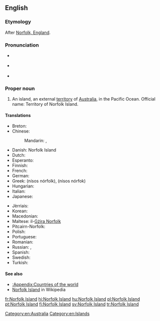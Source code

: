 ==English==
{{wikipedia}}

===Etymology===
After [[w:Norfolk, England|Norfolk, England]].

===Pronunciation===
* {{a|UK}} {{IPA|/ˈnɔː.fək ˈaɪ.lənd/}}
* {{a|US}} {{IPA|/ˈnɔɹ.fɔk ˈaɪ.lənd/}}
* {{audio|en-us-Norfolk Island.ogg|Audio (US)}}

===Proper noun===
{{en-proper noun|head=[[Norfolk]] [[island|Island]]}}

# An island, an external [[territory]] of [[Australia]], in the Pacific Ocean. Official name: Territory of Norfolk Island.

====Translations====
{{trans-top|external territory of Australia}}
* Breton: {{t|br|Enez Norfolk}}
* Chinese:
*: Mandarin: {{t+|cmn|諾福克島|sc=Hani}}, {{t|cmn|诺福克岛|tr=Nuòfúkè dǎo|sc=Hani}}
* Danish: Norfolk Island
* Dutch: {{t|nl|Norfolkeiland}}
* Esperanto: {{t|eo|Norfolkinsulo}}
* Finnish: {{t+|fi|Norfolkinsaari}}
* French: {{t+|fr|île Norfolk|f}}
* German: {{t|de|Norfolkinsel|f}}
* Greek: {{t|el|Νήσος Νόρφολκ|f}} (nísos nórfolk), {{t|el|Νήσος Νόρφοκ|f}} (nísos nórfok)
* Hungarian: {{t+|hu|Norfolk-sziget}}
* Italian: {{t|it|Isola Norfolk}}
* Japanese: {{t|ja|ノーフォーク島|tr=Nōfōku-tō|sc=Jpan}}
{{trans-mid}}
* Jèrriais: {{t|roa-jer|Île dé Norfolk|f}}
* Korean: {{t|ko|노퍽 섬|tr=Nopeok seom|sc=Kore}}
* Macedonian: {{t|mk|Норфолк|m|tr=Nórfolk}}
* Maltese: il-[[Gżira Norfolk]]
* Pitcairn-Norfolk: {{t|pih|Norfuk Ailen}}
* Polish: {{t+|pl|Norfolk}}
* Portuguese: {{t|pt|ilha Norfolk|f}}
* Romanian: {{t|ro|Insula Norfolk}}
* Russian: {{t|ru|Норфолк|m|tr=Nórfolk|sc=Cyrl}}, {{t|ru|остров Норфолк|m|tr=óstrov Nórfolk|sc=Cyrl}}
* Spanish: {{t|es|isla Norfolk|f}}
* Swedish: {{t+|sv|Norfolkön}}
* Turkish: {{t+|tr|Norfolk Adası}}
{{trans-bottom}}

====See also====
* [[:Appendix:Countries of the world]]
* [[w:Norfolk Island|Norfolk Island]] in Wikipedia

[[Category:en:Australia]]
[[Category:en:Islands]]

[[fr:Norfolk Island]]
[[hi:Norfolk Island]]
[[hu:Norfolk Island]]
[[pl:Norfolk Island]]
[[pt:Norfolk Island]]
[[fi:Norfolk Island]]
[[sv:Norfolk Island]]
[[tr:Norfolk Island]]